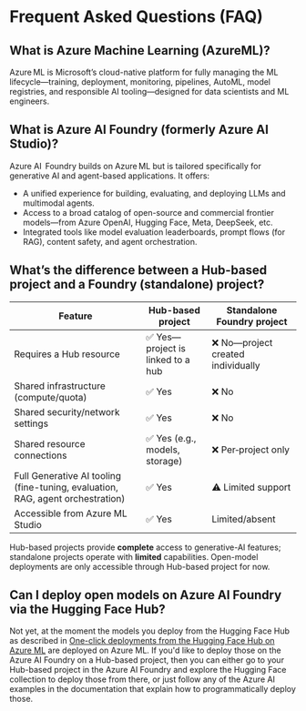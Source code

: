 # Frequent Asked Questions (FAQ)

## What is Azure Machine Learning (AzureML)?

Azure ML is Microsoft’s cloud-native platform for fully managing the ML lifecycle—training, deployment, monitoring, pipelines, AutoML, model registries, and responsible AI tooling—designed for data scientists and ML engineers.

## What is Azure AI Foundry (formerly Azure AI Studio)?

Azure AI  Foundry builds on Azure ML but is tailored specifically for generative AI and agent-based applications. It offers:
* A unified experience for building, evaluating, and deploying LLMs and multimodal agents.
* Access to a broad catalog of open-source and commercial frontier models—from Azure OpenAI, Hugging Face, Meta, DeepSeek, etc. 
* Integrated tools like model evaluation leaderboards, prompt flows (for RAG), content safety, and agent orchestration.

## What’s the difference between a **Hub-based project** and a **Foundry (standalone) project**?

| Feature | Hub-based project | Standalone Foundry project |
|--------|--------------------|-----------------------------|
| Requires a Hub resource | ✅ Yes—project is linked to a hub | ❌ No—project created individually |
| Shared infrastructure (compute/quota) | ✅ Yes | ❌ No |
| Shared security/network settings | ✅ Yes | ❌ No |
| Shared resource connections | ✅ Yes (e.g., models, storage) | ❌ Per‑project only |
| Full Generative AI tooling (fine-tuning, evaluation, RAG, agent orchestration) | ✅ Yes | ⚠️ Limited support |
| Accessible from Azure ML Studio | ✅ Yes | Limited/absent |

Hub-based projects provide **complete** access to generative-AI features; standalone projects operate with **limited** capabilities. Open-model deployments are only accessible through Hub-based project for now.

## Can I deploy open models on Azure AI Foundry via the Hugging Face Hub?

Not yet, at the moment the models you deploy from the Hugging Face Hub as described in [One-click deployments from the Hugging Face Hub on Azure ML](./guides/one-click-deployment-azure-ml.mdx) are deployed on Azure ML. If you'd like to deploy those on the Azure AI Foundry on a Hub-based project, then you can either go to your Hub-based project in the Azure AI Foundry and explore the Hugging Face collection to deploy those from there, or just follow any of the Azure AI examples in the documentation that explain how to programmatically deploy those.
